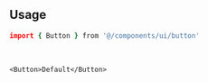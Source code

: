 ```coffeescript file=<rootDir>/src/components/ui/button.tsx title="components/ui/button.tsx"
```

<br />

## Usage

```coffeescript
import { Button } from '@/components/ui/button'
```

<br />

```tsx
<Button>Default</Button>
```